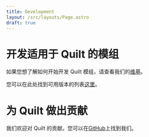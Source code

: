 ```yaml
---
title: Development
layout: /src/layouts/Page.astro
draft: true
---
```



# 开发适用于 Quilt 的模组

如果您想了解如何开始开发 Quilt 模组，请查看我们的[维基](https://modder.wiki.quiltmc.org)。

您可以在此处找到可用版本的列表[这里](/dev/versions)。

# 为 Quilt 做出贡献

我们欢迎对 Quilt 的贡献。您可以在<a href={site.github.link}>GitHub</a>上找到我们。
